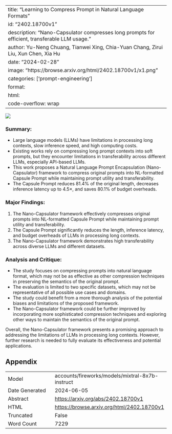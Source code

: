 
---
title: "Learning to Compress Prompt in Natural Language Formats"
id: "2402.18700v1"
description: "Nano-Capsulator compresses long prompts for efficient, transferable LLM usage."
author: Yu-Neng Chuang, Tianwei Xing, Chia-Yuan Chang, Zirui Liu, Xun Chen, Xia Hu
date: "2024-02-28"
image: "https://browse.arxiv.org/html/2402.18700v1/x1.png"
categories: ['prompt-engineering']
format:
  html:
    code-overflow: wrap
---

![](https://browse.arxiv.org/html/2402.18700v1/x1.png)

### Summary:

- Large language models (LLMs) have limitations in processing long contexts, slow inference speed, and high computing costs.
- Existing works rely on compressing long prompt contexts into soft prompts, but they encounter limitations in transferability across different LLMs, especially API-based LLMs.
- This work proposes a Natural Language Prompt Encapsulation (Nano-Capsulator) framework to compress original prompts into NL-formatted Capsule Prompt while maintaining prompt utility and transferability.
- The Capsule Prompt reduces 81.4% of the original length, decreases inference latency up to 4.5×, and saves 80.1% of budget overheads.

### Major Findings:

1. The Nano-Capsulator framework effectively compresses original prompts into NL-formatted Capsule Prompt while maintaining prompt utility and transferability.
2. The Capsule Prompt significantly reduces the length, inference latency, and budget overheads of LLMs in processing long contexts.
3. The Nano-Capsulator framework demonstrates high transferability across diverse LLMs and different datasets.

### Analysis and Critique:

- The study focuses on compressing prompts into natural language format, which may not be as effective as other compression techniques in preserving the semantics of the original prompt.
- The evaluation is limited to two specific datasets, which may not be representative of all possible use cases and domains.
- The study could benefit from a more thorough analysis of the potential biases and limitations of the proposed framework.
- The Nano-Capsulator framework could be further improved by incorporating more sophisticated compression techniques and exploring other ways to maintain the semantics of the original prompt.

Overall, the Nano-Capsulator framework presents a promising approach to addressing the limitations of LLMs in processing long contexts. However, further research is needed to fully evaluate its effectiveness and potential applications.

## Appendix

|          |          |
|----------|----------|
| Model     | accounts/fireworks/models/mixtral-8x7b-instruct       |
| Date Generated     | 2024-06-05       |
| Abstract | [https://arxiv.org/abs/2402.18700v1](https://arxiv.org/abs/2402.18700v1)        |
| HTML     | [https://browse.arxiv.org/html/2402.18700v1](https://browse.arxiv.org/html/2402.18700v1)       |
| Truncated       | False       |
| Word Count       | 7229       |